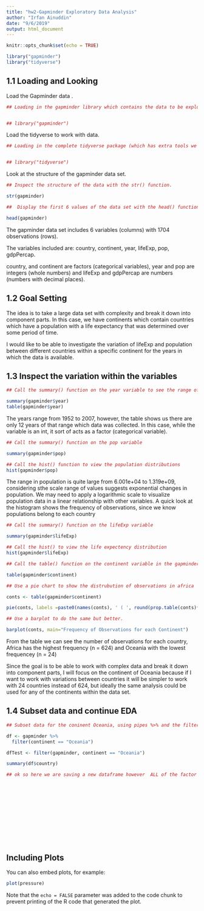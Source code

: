 ```yaml
---
title: "hw2-Gapminder Exploratory Data Analysis"
author: "Irfan Ainuddin"
date: "9/6/2019"
output: html_document
---
```


```r
knitr::opts_chunk$set(echo = TRUE)

library("gapminder")
library("tidyverse")
```

## 1.1 Loading and Looking
Load the Gapminder data .

```r
## Loading in the gapminder library which contains the data to be explored in this exercise.


## library("gapminder")

```

Load the tidyverse to work with data.
```r
## Loading in the complete tidyverse package (which has extra tools we wont use) to begin exploratory data analysis (EDA) of the gapminder datased loaded above.


## library("tidyverse")


```


Look at the structure of the gapminder data set.
```r

## Inspect the structure of the data with the str() function.

str(gapminder)

##  Display the first 6 values of the data set with the head() function.

head(gapminder)
```

The gapminder data set includes 6 variables (columns) with 1704 observations (rows).

The variables included are: country, continent, year, lifeExp, pop, gdpPercap.

country, and continent are factors (categorical variables), year and pop are integers (whole numbers) and lifeExp and gdpPercap are numbers (numbers with decimal places).


## 1.2 Goal Setting
The idea is to take a large data set with complexity and break it down into component parts. In this case, we have continents which contain countries which have a population with a life expectancy that was determined over some period of time.


I would like to be able to investigate the variation of lifeExp and population between different countries within a specific continent for the years in which the data is available.


## 1.3 Inspect the variation within the variables


```r
## Call the summary() function on the year variable to see the range of years data is available

summary(gapminder$year)
table(gapminder$year)

```

The years range from 1952 to 2007, however, the table shows us there are only 12 years of that range which data was collected. In this case, while the variable is an int, it sort of acts as a factor (categorical variable).

```r
## Call the summary() function on the pop variable 

summary(gapminder$pop)

## Call the hist() function to view the population distributions
hist(gapminder$pop)

```

The range in population is quite large from 6.001e+04 to 1.319e+09, considering sthe scale range of values suggests exponential changes in population. We may need to apply a logarithmic scale to visualize population data in a linear relationship with other variables. A quick look at the histogram shows the frequency of observations, since we know populations belong to each country

```r
## Call the summary() function on the lifeExp variable 

summary(gapminder$lifeExp)

## Call the hist() to view the life expectency distribution
hist(gapminder$lifeExp)
```

```r
## Call the table() function on the continent variable in the gapminder dataset to count the number of observations recorded for each continent.

table(gapminder$continent)

## Use a pie chart to show the distrubution of observations in africa

conts <- table(gapminder$continent)

pie(conts, labels =paste0(names(conts), ' ( ', round(prop.table(conts)*100), "%)"))

## Use a barplot to do the same but better.

barplot(conts, main="Frequency of Observations for each Continent")

```

From the table we can see the number of observations for each country, Africa has the highest frequency (n = 624) and Oceania with the lowest frequencey (n = 24)

Since the goal is to be able to work with complex data and break it down into component parts, I will focus on the continent of Oceania because if I want to work with variations between countries it will be simpler to work with 24 countries instead of 624, but ideally the same analysis could be used for any of the continents within the  data set.


## 1.4 Subset data and continue EDA
```r
## Subset data for the coninent Oceania, using pipes %>% and the filter() function.

df <- gapminder %>%
  filter(continent == "Oceania")

dfTest <- filter(gapminder, continent == "Oceania")

summary(df$country)

## ok so here we are saving a new dataframe however  ALL of the factor levels are saved into the new dataframe when ther are only 2 countries within Oceania. Its not necessarily that its missing (NA).  Why does table show all the factors for which there are no observations?
```

```r



```


```r

```


```r


```


```r


```

```r

```


```r


```


```r


```


```r


```


```r


```


```r

```


```r

```


```r

```
## Including Plots

You can also embed plots, for example:

```r
plot(pressure)
```

Note that the `echo = FALSE` parameter was added to the code chunk to prevent printing of the R code that generated the plot.

